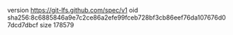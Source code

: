 version https://git-lfs.github.com/spec/v1
oid sha256:8c6885846a9e7c2ce86a2efe99fceb728bf3cb86eef76da107676d07dcd7dbcf
size 178579

